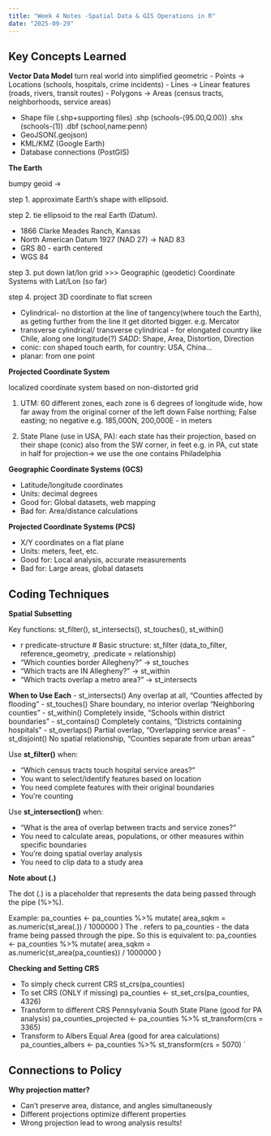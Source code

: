 ```yaml
---
title: "Week 4 Notes -Spatial Data & GIS Operations in R"
date: "2025-09-29"
---
```


## Key Concepts Learned
**Vector Data Model**
turn real world into simplified geometric 
- Points → Locations (schools, hospitals, crime incidents)
- Lines → Linear features (roads, rivers, transit routes)
- Polygons → Areas (census tracts, neighborhoods, service areas)

- Shape file (.shp+supporting files)
.shp (schools-(95.00,Q.00))
.shx (schools-(1))
.dbf (school,name:penn)
- GeoJSON(.geojson)
- KML/KMZ (Google Earth)
- Database connections (PostGIS)

**The Earth**

bumpy geoid -> 

step 1. approximate Earth's shape with ellipsoid.

step 2. tie ellipsoid to the real Earth  (Datum).

- 1866 Clarke Meades Ranch, Kansas 
- North American Datum 1927 (NAD 27) -> NAD 83
- GRS 80 - earth centered
- WGS 84

step 3. put down lat/lon grid >>>  Geographic (geodetic) Coordinate Systems with Lat/Lon (so far)

step 4. project 3D coordinate to flat screen

- Cylindrical- no distortion at the line of tangency(where touch the Earth), as geting further from the line it get ditorted bigger. e.g. Mercator
- transverse cylindrical/ transverse cylindrical - for elongated country like Chile, along one longitude(?)
*SADD*: Shape, Area, Distortion, Direction
- conic: con shaped touch earth, for country: USA, China...
- planar: from one point

**Projected Coordinate System**

localized coordinate system based on non-distorted grid

1. UTM: 60 different zones, each zone is 6 degrees of longitude wide, how far away from the original corner of the left down
False northing; False easting; no negative
e.g. 185,000N, 200,000E - in meters
   
2. State Plane (use in USA, PA): each state has their projection, based on their shape (conic)
also from the SW corner, in feet
e.g. in PA, cut state in half for projection-> we use the one contains Philadelphia

**Geographic Coordinate Systems (GCS)**

- Latitude/longitude coordinates
- Units: decimal degrees
- Good for: Global datasets, web mapping
- Bad for: Area/distance calculations

**Projected Coordinate Systems (PCS)**

- X/Y coordinates on a flat plane
- Units: meters, feet, etc.
- Good for: Local analysis, accurate measurements
- Bad for: Large areas, global datasets

## Coding Techniques
**Spatial Subsetting**

Key functions: st_filter(), st_intersects(), st_touches(), st_within()

- r predicate-structure # Basic structure:
st_filter
(data_to_filter, reference_geometry, .predicate = relationship)
- “Which counties border Allegheny?” → st_touches
- “Which tracts are IN Allegheny?” → st_within
- “Which tracts overlap a metro area?” → st_intersects

**When to Use Each**
- st_intersects()
Any overlap at all, “Counties affected by flooding”
- st_touches()
Share boundary, no interior overlap	“Neighboring counties”
- st_within()
Completely inside, “Schools within district boundaries”
- st_contains()	
Completely contains, “Districts containing hospitals”
- st_overlaps()	
Partial overlap, “Overlapping service areas”
- st_disjoint()
No spatial relationship, “Counties separate from urban areas”

Use **st_filter()** when:

- “Which census tracts touch hospital service areas?”
- You want to select/identify features based on location
- You need complete features with their original boundaries
- You’re counting

Use **st_intersection()** when:

- “What is the area of overlap between tracts and service zones?”
- You need to calculate areas, populations, or other measures within specific boundaries
- You’re doing spatial overlay analysis
- You need to clip data to a study area

**Note about (.)**

The dot (.) is a placeholder that represents the data being passed through the pipe (%>%).

Example:
pa_counties <- pa_counties %>% mutate( area_sqkm = as.numeric(st_area(.)) / 1000000 )
The . refers to pa_counties - the data frame being passed through the pipe. So this is equivalent to:
pa_counties <- pa_counties %>% mutate( area_sqkm = as.numeric(st_area(pa_counties)) / 1000000 )

**Checking and Setting CRS**

- To simply check current CRS st_crs(pa_counties)
- To set CRS (ONLY if missing) pa_counties <- st_set_crs(pa_counties, 4326)
- Transform to different CRS
Pennsylvania South State Plane (good for PA analysis)
pa_counties_projected <- pa_counties %>%   st_transform(crs = 3365)
- Transform to Albers Equal Area (good for area calculations)
pa_counties_albers <- pa_counties %>% st_transform(crs = 5070) `


## Connections to Policy
**Why projection matter?**

- Can’t preserve area, distance, and angles simultaneously
- Different projections optimize different properties
- Wrong projection lead to wrong analysis results!


